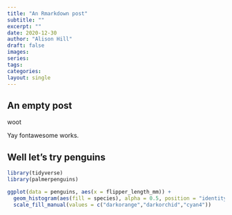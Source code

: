 ```yaml
---
title: "An Rmarkdown post"
subtitle: ""
excerpt: ""
date: 2020-12-30
author: "Alison Hill"
draft: false
images:
series:
tags:
categories:
layout: single
---
```


## An empty post

<i class="fas fa-mug-hot"></i> woot

Yay fontawesome works.

## Well let's try penguins

```r
library(tidyverse)
library(palmerpenguins)
```

```r
ggplot(data = penguins, aes(x = flipper_length_mm)) +
  geom_histogram(aes(fill = species), alpha = 0.5, position = "identity") +
  scale_fill_manual(values = c("darkorange","darkorchid","cyan4"))
```


